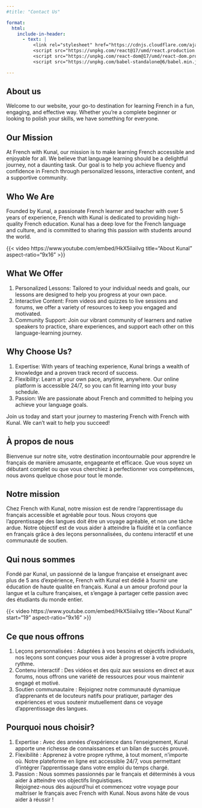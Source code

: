 ```yaml
---
#title: "Contact Us"

format:
  html:
    include-in-header:
      - text: |
          <link rel="stylesheet" href="https://cdnjs.cloudflare.com/ajax/libs/font-awesome/6.0.0/css/all.min.css">
          <script src="https://unpkg.com/react@17/umd/react.production.min.js"></script>
          <script src="https://unpkg.com/react-dom@17/umd/react-dom.production.min.js"></script>
          <script src="https://unpkg.com/babel-standalone@6/babel.min.js"></script>

---
```


::: {.content-visible when-profile="english"}

# About us

Welcome to our website, your go-to destination for learning French in a fun, engaging, and effective way. Whether you're a complete beginner or looking to polish your skills, we have something for everyone.

## Our Mission

At French with Kunal, our mission is to make learning French accessible and enjoyable for all. We believe that language learning should be a delightful journey, not a daunting task. Our goal is to help you achieve fluency and confidence in French through personalized lessons, interactive content, and a supportive community.

## Who We Are

Founded by Kunal, a passionate French learner and teacher with over 5 years of experience, French with Kunal is dedicated to providing high-quality French education. Kunal has a deep love for the French language and culture, and is committed to sharing this passion with students around the world.

{{< video https://www.youtube.com/embed/HkX5iiaiIvg title="About Kunal" aspect-ratio="9x16" >}}

## What We Offer

1.  Personalized Lessons: Tailored to your individual needs and goals, our lessons are designed to help you progress at your own pace. <br>
2.  Interactive Content: From videos and quizzes to live sessions and forums, we offer a variety of resources to keep you engaged and motivated. <br>
3.  Community Support: Join our vibrant community of learners and native speakers to practice, share experiences, and support each other on this language-learning journey.<br>

## Why Choose Us?

1.  Expertise: With years of teaching experience, Kunal brings a wealth of knowledge and a proven track record of success. <br>
2.  Flexibility: Learn at your own pace, anytime, anywhere. Our online platform is accessible 24/7, so you can fit learning into your busy schedule. <br>
3.  Passion: We are passionate about French and committed to helping you achieve your language goals. <br>

Join us today and start your journey to mastering French with French with Kunal. We can't wait to help you succeed!
:::

::: {.content-visible when-profile="french"}
## À propos de nous

Bienvenue sur notre site, votre destination incontournable pour apprendre le français de manière amusante, engageante et efficace. Que vous soyez un débutant complet ou que vous cherchiez à perfectionner vos compétences, nous avons quelque chose pour tout le monde.

## Notre mission

Chez French with Kunal, notre mission est de rendre l'apprentissage du français accessible et agréable pour tous. Nous croyons que l'apprentissage des langues doit être un voyage agréable, et non une tâche ardue. Notre objectif est de vous aider à atteindre la fluidité et la confiance en français grâce à des leçons personnalisées, du contenu interactif et une communauté de soutien.

## Qui nous sommes

Fondé par Kunal, un passionné de la langue française et enseignant avec plus de 5 ans d'expérience, French with Kunal est dédié à fournir une éducation de haute qualité en français. Kunal a un amour profond pour la langue et la culture françaises, et s'engage à partager cette passion avec des étudiants du monde entier.

{{< video https://www.youtube.com/embed/HkX5iiaiIvg title="About Kunal" start="19" aspect-ratio="9x16" >}}

## Ce que nous offrons

1.  Leçons personnalisées : Adaptées à vos besoins et objectifs individuels, nos leçons sont conçues pour vous aider à progresser à votre propre rythme. <br>
2.  Contenu interactif : Des vidéos et des quiz aux sessions en direct et aux forums, nous offrons une variété de ressources pour vous maintenir engagé et motivé. <br>
3.  Soutien communautaire : Rejoignez notre communauté dynamique d'apprenants et de locuteurs natifs pour pratiquer, partager des expériences et vous soutenir mutuellement dans ce voyage d'apprentissage des langues. <br>

## Pourquoi nous choisir?

1.  Expertise : Avec des années d'expérience dans l'enseignement, Kunal apporte une richesse de connaissances et un bilan de succès prouvé. <br>
2.  Flexibilité : Apprenez à votre propre rythme, à tout moment, n'importe où. Notre plateforme en ligne est accessible 24/7, vous permettant d'intégrer l'apprentissage dans votre emploi du temps chargé. <br>
3.  Passion : Nous sommes passionnés par le français et déterminés à vous aider à atteindre vos objectifs linguistiques. <br> Rejoignez-nous dès aujourd'hui et commencez votre voyage pour maîtriser le français avec French with Kunal. Nous avons hâte de vous aider à réussir !
:::